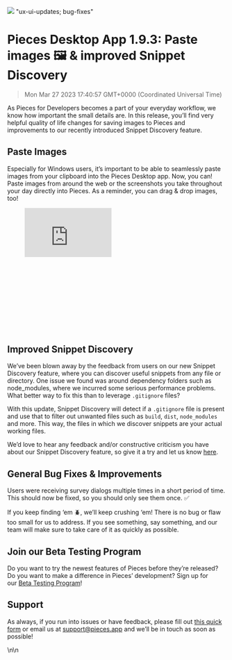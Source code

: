 ![](https://uploads-ssl.webflow.com/6143afec68f555387049efb3/635ac4841fc3c653cabc2c44_PFD1_9_3_c8ece25f5ac23bbc9166c430925343f1_2000.jpeg)
"ux-ui-updates; bug-fixes"
# Pieces Desktop App 1.9.3: Paste images 🖼️ & improved Snippet Discovery
> Mon Mar 27 2023 17:40:57 GMT+0000 (Coordinated Universal Time)
<p>As Pieces for Developers becomes a part of your everyday workflow, we know how important the small details are. In this release, you’ll find very helpful quality of life changes for saving images to Pieces and improvements to our recently introduced Snippet Discovery feature.</p><h2 id="46evg">Paste Images</h2><p>Especially for Windows users, it’s important to be able to seamlessly paste images from your clipboard into the Pieces Desktop app. Now, you can! Paste images from around the web or the screenshots you take throughout your day directly into Pieces. As a reminder, you can drag &amp; drop images, too!</p><figure class="w-richtext-figure-type-video w-richtext-align-center" style="padding-bottom: 33.9%;" data-rt-type="video" data-rt-align="center" data-rt-max-width="" data-rt-max-height="33.9%" data-rt-dimensions="200:113" data-page-url="https://www.youtube.com/watch?v=HHan0F7-QQ0"><div><iframe width="200" height="113" src="https://www.youtube.com/embed/HHan0F7-QQ0?feature=oembed" frameborder="0" allow="accelerometer; autoplay; clipboard-write; encrypted-media; gyroscope; picture-in-picture" allowfullscreen title="Pieces for Developers | copy and paste images"></iframe></div></figure><h2 id="4bjib">Improved Snippet Discovery</h2><p>We’ve been blown away by the feedback from users on our new Snippet Discovery feature, where you can discover useful snippets from any file or directory.  One issue we found was around dependency folders such as node_modules, where we incurred some serious performance problems. What better way to fix this than to leverage <code>.gitignore</code> files?</p><p>With this update, Snippet Discovery will detect if a <code>.gitignore</code> file is present and use that to filter out unwanted files such as <code>build</code>, <code>dist</code>, <code>node_modules</code> and more. This way, the files in which we discover snippets are your actual working files.</p><p>We’d love to hear any feedback and/or constructive criticism you have about our Snippet Discovery feature, so give it a try and let us know <a href="https://getpieces.typeform.com/to/mCjBSIjF" target="_blank" rel="noopener noreferrer">here</a>.</p><h2 id="cto1o">General Bug Fixes &amp; Improvements</h2><p>Users were receiving survey dialogs multiple times in a short period of time. This should now be fixed, so you should only see them once. ✅</p><p>If you keep finding ‘em 🪲, we’ll keep crushing ‘em! There is no bug or flaw too small for us to address. If you see something, say something, and our team will make sure to take care of it as quickly as possible.</p><h2 id="fpnfn">Join our Beta Testing Program</h2><p>Do you want to try the newest features of Pieces before they’re released? Do you want to make a difference in Pieces’ development? Sign up for our <a href="https://getpieces.typeform.com/to/XGGlUqEI" target="_blank" rel="noopener noreferrer">Beta Testing Program</a>!</p><h2 id="7hpuc">Support</h2><p>As always, if you run into issues or have feedback, please fill out <a href="https://getpieces.typeform.com/to/mCjBSIjF" target="_blank" rel="noopener noreferrer">this quick form</a> or email us at <a href="mailto:support@pieces.app" target="_blank" rel="noopener noreferrer">support@pieces.app</a> and we’ll be in touch as soon as possible!</p>\n\n    <figure data-rt-type=
